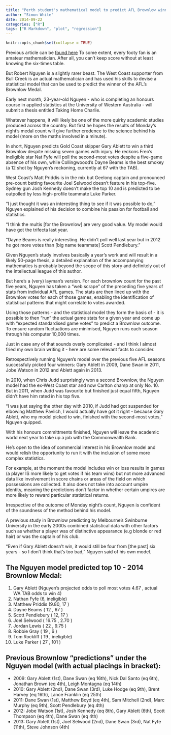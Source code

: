 ```yaml
---
title: "Perth student's mathematical model to predict AFL Brownlow winner "
author: "Simon White"
date: 2014-09-22
categories: ["R"]
tags: ["R Markdown", "plot", "regression"]
---
```


```r
knitr::opts_chunk$set(collapse = TRUE)
```

Previous article can be [found here](http://www.theage.com.au/afl/brownlow-medal/perth-students-mathematical-model-to-predict-afl-brownlow-winner-20140921-10k3k1.html)
To some extent, every footy fan is an amateur mathematician. After all, you can't keep score without at least knowing the six-times table.

But Robert Nguyen is a slightly rarer beast. The West Coast supporter from Bull Creek is an actual mathematician and has used his skills to devise a statistical model that can be used to predict the winner of the AFL's Brownlow Medal.

Early next month, 23-year-old Nguyen - who is completing an honours course in applied statistics at the University of Western Australia - will submit a thesis entitled Taking Home Charlie.

Whatever happens, it will likely be one of the more quirky academic studies produced across the country. But first he hopes the results of Monday's night's medal count will give further credence to the science behind his model (more on the maths involved in a minute).

In short, Nguyen predicts Gold Coast skipper Gary Ablett to win a third Brownlow despite missing seven games with injury. He reckons Freo's ineligible star Nat Fyfe will poll the second-most votes despite a five-game absence of his own, while Collingwoood's Dayne Beams is the best smokey (a 12 shot by Nguyen's reckoning, currently at  67  with the TAB).


West Coast's Matt Priddis is in the mix but Geelong captain and pronounced pre-count betting favourite Joel Selwood doesn't feature in his top-five. Sydney gun Josh Kennedy doesn't make the top 10 and is predicted to be outpolled by less high-profile teammate Luke Parker.

"I just thought it was an interesting thing to see if it was possible to do," Nguyen explained of his decision to combine his passion for football and statistics.

"I think the multis [for the Brownlow] are very good value. My model would have got the trifecta last year.

"Dayne Beams is really interesting. He didn't poll well last year but in 2012 he got more votes than [big name teammate] Scott Pendlebury."

Given Nguyen's study involves basically a year's work and will result in a likely 50-page thesis, a detailed explanation of the accompanying mathematics is probably beyond the scope of this story and definitely out of the intellectual league of this author.

But here's a (very) layman's version. For each brownlow count for the past five years, Nguyen has taken a "web scrape" of the preceding five years of stats from individual AFL games. The stats are then lined up with the Brownlow votes for each of those games, enabling the identification of statistical patterns that might correlate to votes awarded.

Using those patterns - and the statistical model they form the basis of -  it is possible to then "run" the actual game stats for a given year and come up with "expected standardised game votes" to predict a Brownlow outcome. To ensure random fluctuations are minimised, Nguyen runs each season through his computer 10,000 times.

Just in case any of that sounds overly complicated - and I think I almost fried my own brain writing it - here are some relevant facts to consider.

Retrospectively running Nguyen's model over the previous five AFL seasons successfuly picked four winners: Gary Ablett in 2009, Dane Swan in 2011, Jobe Watson in 2012 and Ablett again in 2013.

In 2010, when Chris Judd surprisingly won a second Brownlow, the Nguyen model had the ex-West Coast star and now Carlton champ at only No. 10. But in 2011, when Judd was favourite but finished just equal fifth, Nguyen didn't have him rated in his top five.

"I was just saying the other day with 2010, if Judd had got suspended for elbowing Matthew Pavlich, I would actually have got it right - because Gary Ablett, who my model picked to win, finished with the second-most votes," Nguyen quipped.

With his honours committments finished, Nguyen will leave the academic world next year to take up a job with the Commonwealth Bank.

He's open to the idea of commercial interest in his Brownlow model and would relish the opportunity to run it with the inclusion of some more complex statistics.

For example, at the moment the model includes win or loss results in games (a player IS more likely to get votes if his team wins) but not more advanced data like involvement in score chains or areas of the field on which possessions are collected. It also does not take into account umpire identity, meaning the predictions don't factor in whether certain umpires are more likely to reward particular statistical returns.

Irrespective of the outcome of Monday night's count, Nguyen is confident of the soundness of the method behind his model.

A previous study in Brownlow predicting by Melbourne's Swinburne University in the early 2000s combined statistical data with other factors such as whether a player was of distinctive appearance (e.g blonde or red hair) or was the captain of his club.

"Even if Gary Ablett doesn't win, it would still be four from [the past] six years - so I don't think that's too bad," Nguyen said of his own model.

## The Nguyen model predicted top 10 - 2014 Brownlow Medal: 

1. Gary Ablett (Nguyen's projected odds to poll most votes  4.67 , actual WA TAB odds to win 4)
2. Nathan Fyfe (6, ineligible)
3. Matthew Priddis (9.80,  17 )
4. Dayne Beams ( 12 ,  67 )
5. Scott Pendlebury ( 12,  17 )
6. Joel Selwood ( 16.75 ,  2.70 )
7. Jordan Lewis ( 22 ,  9.75 )
8. Robbie Gray ( 19 ,  6 )
9. Tom Rockliff ( 19 , ineligible)
10. Luke Parker ( 27 ,  101 )

## Previous Brownlow "predictions" under the Nguyen model (with actual placings in bracket):

* 2009: Gary Ablett (1st), Dane Swan (eq 16th), Nick Dal Santo (eq 6th), Jonathan Brown (eq 4th), Leigh Montagna (eq 14th)
* 2010: Gary Ablett (2nd), Dane Swan (3rd), Luke Hodge (eq 9th), Brent Harvey (eq 16th), Lance Franklin (eq  25th)
* 2011: Dane Swan (1st), Matthew Boyd (eq 4th), Sam Mitchell (2nd), Marc Murphy (eq 9th), Scott Pendlebury (eq 4th)
* 2012: Jobe Watson (1st), Josh Kennedy (eq 8th), Gary Ablett (6th), Scott Thompson (eq 4th), Dane Swan (eq 4th)
* 2013: Gary Ablett (1st), Joel Selwood (2nd), Dane Swan (3rd), Nat Fyfe (11th), Steve Johnson (4th) 